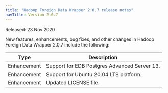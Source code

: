 ```yaml
---
title: "Hadoop Foreign Data Wrapper 2.0.7 release notes"
navTitle: Version 2.0.7
---
```


Released: 23 Nov 2020

New features, enhancements, bug fixes, and other changes in Hadoop Foreign Data Wrapper 2.0.7 include the following:

| Type        | Description                                  |
| ----------- |--------------------------------------------- |
| Enhancement | Support for EDB Postgres Advanced Server 13. |
| Enhancement | Support for Ubuntu 20.04 LTS platform.       |
| Enhancement | Updated LICENSE file.
